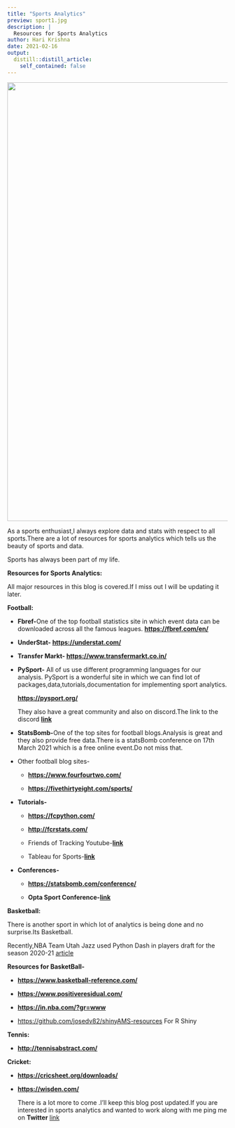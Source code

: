 ```yaml
---
title: "Sports Analytics"
preview: sport1.jpg
description: |
  Resources for Sports Analytics
author: Hari Krishna
date: 2021-02-16
output:
  distill::distill_article:
    self_contained: false
---
```


![](https://en.unesco.org/sites/default/files/styles/commemoration_header/public/commemorations/shutterstock_599738306.jpg?itok=uwCK97T9){width="1000"}

As a sports enthusiast,I always explore data and stats with respect to all sports.There are a lot of resources for sports analytics which tells us the beauty of sports and data.

Sports has always been part of my life.

**Resources for Sports Analytics:**

All major resources in this blog is covered.If I miss out I will be updating it later.

**Football:**

-   **Fbref-**One of the top football statistics site in which event data can be downloaded across all the famous leagues. [**https://fbref.com/en/**](https://fbref.com/en/)

-   **UnderStat- <https://understat.com/>**

-   **Transfer Markt- <https://www.transfermarkt.co.in/>**

-   **PySport-** All of us use different programming languages for our analysis. PySport is a wonderful site in which we can find lot of packages,data,tutorials,documentation for implementing sport analytics.

    [**https://pysport.org/**](https://pysport.org/)

    They also have a great community and also on discord.The link to the discord [**link**](https://discord.com/invite/pMZ57FC)

-   **StatsBomb-**One of the top sites for football blogs.Analysis is great and they also provide free data.There is a statsBomb conference on 17th March 2021 which is a free online event.Do not miss that.

-   Other football blog sites-

    -   [**https://www.fourfourtwo.com/**](https://www.fourfourtwo.com/)

    -   [**https://fivethirtyeight.com/sports/**](https://fivethirtyeight.com/sports/)

-   **Tutorials-**

    -   [**https://fcpython.com/**](https://fcpython.com/)

    -   [**http://fcrstats.com/**](http://fcrstats.com/)

    -   Friends of Tracking Youtube-[**link**](https://www.youtube.com/channel/UCUBFJYcag8j2rm_9HkrrA7w)

    -   Tableau for Sports-[**link**](https://www.youtube.com/channel/UCDhJJgBbFDk4CCcj-N9rHuA)

-   **Conferences-**

    -   [**https://statsbomb.com/conference/**](https://statsbomb.com/conference/)

    -   **Opta Sport Conference-[link](https://www.youtube.com/user/optasports)**


**Basketball:**

There is another sport in which lot of analytics is being done and no surprise.Its Basketball.

Recently,NBA Team Utah Jazz used Python Dash in players draft for the season 2020-21 [article](https://twitter.com/plotlygraphs/status/1336712674755944448?lang=en)

**Resources for BasketBall-**

-   [**https://www.basketball-reference.com/**](https://www.basketball-reference.com/)

-   [**https://www.positiveresidual.com/**](https://www.positiveresidual.com/)

-   [**https://in.nba.com/?gr=www**](https://in.nba.com/?gr=www)

-   <https://github.com/josedv82/shinyAMS-resources> For R Shiny

**Tennis:**

-   [**http://tennisabstract.com/**](http://tennisabstract.com/)

**Cricket:**

-   [**https://cricsheet.org/downloads/**](https://cricsheet.org/downloads/)

-   [**https://wisden.com/**](https://wisden.com/)

    There is a lot more to come .I'll keep this blog post updated.If you are interested in sports analytics and wanted to work along with me ping me on **Twitter** [link](https://twitter.com/Hakrishna19)
